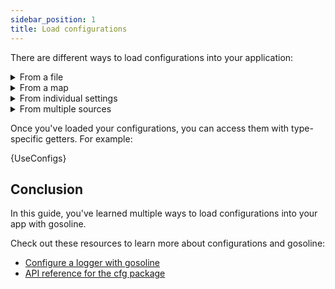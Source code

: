 ```yaml
---
sidebar_position: 1
title: Load configurations
---
```



There are different ways to load configurations into your application:

<details><summary>From a file</summary>

First, configure your project in a yaml file:

<CodeBlock showLineNumbers language="yaml" title="config.dist.yml">{ConfigDist}</CodeBlock>

Then, load your configurations into your application:

<CodeBlock showLineNumbers language="go" title="main.go">{FromFile}</CodeBlock>

Here, you:

1. Import the `cfg` package.
2. Create a new configuration object.
3. Load configurations from the file.
4. Apply the options.

</details>

<details><summary>From a map</summary>

<CodeBlock showLineNumbers language="go" title="main.go">{FromMap}</CodeBlock>

Here, you:

1. Import the `cfg` package.
2. Create a new configuration object.
3. Load configurations from the map.
4. Apply the options.

</details>

<details><summary>From individual settings</summary>

<CodeBlock showLineNumbers language="go" title="main.go">{FromSetting}</CodeBlock>

Here, you've:

1. Import the `cfg` package.
2. Create a new configuration object.
3. Load configurations from settings.
4. Apply the options.

</details>

<details><summary>From multiple sources</summary>

<CodeBlock showLineNumbers language="go" title="main.go">{Main}</CodeBlock>

Here, you've:

1. Import the `cfg` package.
2. Create a new configuration object.
3. Load configurations from multiple sources.
4. Apply the options.

</details>

Once you've loaded your configurations, you can access them with type-specific getters. For example:

<CodeBlock showLineNumbers language="go" title="main.go" lineHighlight="22-23">{UseConfigs}</CodeBlock>

## Conclusion

In this guide, you've learned multiple ways to load configurations into your app with gosoline.

Check out these resources to learn more about configurations and gosoline:

- [Configure a logger with gosoline](/how-to/logging/use-loggers#implement-a-logger-with-an-app-configuration)
- [API reference for the cfg package](/reference/package-cfg)